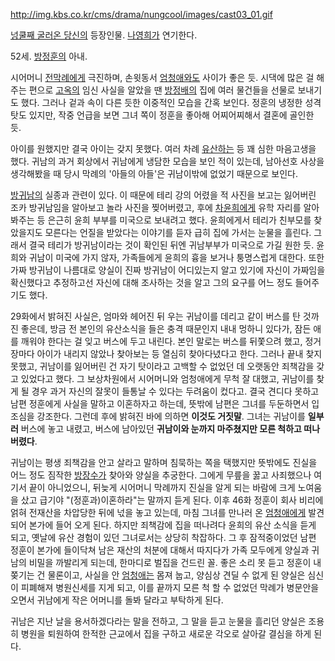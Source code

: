 http://img.kbs.co.kr/cms/drama/nungcool/images/cast03_01.gif

[[넝쿨째 굴러온 당신]]의 등장인물. [[나영희]]가 연기한다.

52세. [[방정훈]]의 아내. 

시어머니 [[전막례]]에게 극진하며, 손윗동서 [[엄청애]]와도 사이가 좋은 듯. 시댁에 많은 걸 해주는 편으로 [[고옥]]의 임신 사실을 알았을 땐 [[방정배]]의 집에 여러 물건들을 선물로 보내기도 했다. 그러나 겉과 속이 다른 듯한 이중적인 모습을 간혹 보인다. 정훈의 냉정한 성격 탓도 있지만, 작중 언급을 보면 그녀 쪽이 정훈을 좋아해 어찌어찌해서 결혼에 골인한 듯.

아이를 원했지만 결국 아이는 갖지 못했다. 여러 차례 [[유산]]하는 등 꽤 심한 마음고생을 했다. 귀남의 과거 회상에서 귀남에게 냉담한 모습을 보인 적이 있는데, 남아선호 사상을 생각해봤을 때 당시 막례의 '아들의 아들'은 귀남이밖에 없었기 때문으로 보인다.

[[방귀남]]의 실종과 관련이 있다. 이 때문에 테리 강의 어렸을 적 사진을 보고는 잃어버린 조카 방귀남임을 알아보고 놀라 사진을 찢어버렸고, 후에 [[차윤희]]에게 유학 자리를 알아봐주는 등 은근히 윤희 부부를 미국으로 보내려고 했다. 윤희에게서 테리가 친부모를 찾았을지도 모른다는 언질을 받았다는 이야기를 듣자 급히 집에 가서는 눈물을 흘린다. 그래서 결국 테리가 방귀남이라는 것이 확인된 뒤엔 귀남부부가 미국으로 가길 원한 듯. 
윤희와 귀남이 미국에 가지 않자, 가족들에게 윤희의 흉을 보거나 퉁명스럽게 대한다. 또한 가짜 방귀남이 나름대로 양실이 진짜 방귀남이 어디있는지 알고 있기에 자신이 가짜임을 확신했다고 추정하고선 자신에 대해 조사하는 것을 알고 그의 요구를 어느 정도 들어주기도 했다.

29화에서 밝혀진 사실은, 엄마와 헤어진 뒤 우는 귀남이를 데리고 같이 버스를 탄 것까진 좋은데, 방금 전 본인의 유산소식을 들은 충격 때문인지 내내 멍하니 있다가, 잠든 애를 깨워야 한다는 걸 잊고 버스에 두고 내린다. 본인 말로는 버스를 뒤쫓으려 했고, 정거장마다 아이가 내리지 않았나 찾아보는 등 열심히 찾아다녔다고 한다. 그러나 끝내 찾지 못했고, 귀남이를 잃어버린 건 자기 탓이라고 고백할 수 없었던 데 오랫동안 죄책감을 갖고 있었다고 했다. 그 보상차원에서 시어머니와 엄청애에게 무척 잘 대했고, 귀남이를 찾게 될 경우 과거 자신의 잘못이 들통날 수 있다는 두려움이 컸다고. 결국 견디다 못하고 남편 정훈에게 사실을 말하고 이혼하자고 하는데, 뜻밖에 남편은 그녀를 두둔하면서 입조심을 강조한다. 그런데 후에 밝혀진 바에 의하면 '''이것도 거짓말'''. 그녀는 귀남이를 '''일부러''' 버스에 놓고 내렸고, 버스에 남아있던 '''귀남이와 눈까지 마주쳤지만 모른 척하고 떠나버렸다'''. 


귀남이는 평생 죄책감을 안고 살라고 말하며 침묵하는 쪽을 택했지만 뜻밖에도 진실을 어느 정도 짐작한 [[방장수]]가 찾아와 양실을 추궁한다. 그에게 무릎을 꿇고 사죄했으나 여기서 끝이 아니었으니, 뒤늦게 시어머니 막례까지 진실을 알게 되는 바람에 크게 노여움을 샀고 급기야 "(정훈과)이혼하라"는 말까지 듣게 된다.
이후 46화 정훈이 회사 비리에 얽혀 전재산을 차압당한 뒤에 넋을 놓고 있는데, 마침 그녀를 만나러 온 [[엄청애]]에게 발견되어 본가에 들어 오게 된다. 하지만 죄책감에 집을 떠나려다 윤희의 유산 소식을 듣게 되고, 옛날에 유산 경험이 있던 그녀로서는 상당히 착잡하다.
그 후 잠적중이었던 남편 정훈이 본가에 들이닥쳐 남은 재산의 처분에 대해서 따지다가 가족 모두에게 양실과 귀남의 비밀을 까발리게 되는데, 한마디로 벌집을 건드린 꼴. 좋은 소리 못 듣고 정훈이 내쫒기는 건 물론이고, 사실을 안 [[엄청애]]는 몸져 눕고, 양심상 견딜 수 없게 된 양실은 심신이 피폐해져 병원신세를 지게 되고, 이를 끝까지 모른 척 할 수 없었던 막례가 병문안을 오면서 귀남에게 작은 어머니를 돌봐 달라고 부탁하게 된다.

귀남은 지난 날을 용서하겠다라는 말을 전하고, 그 말을 듣고 눈물을 흘리던 양실은 조용히 병원을 퇴원하여 한적한 근교에서 집을 구하고 새로운 각오로 살아갈 결심을 하게 된다.



